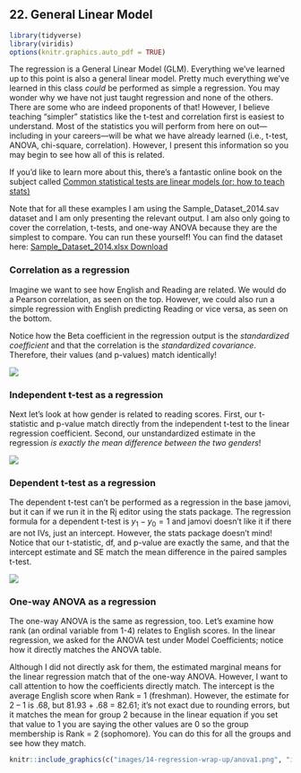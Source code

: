 ## 22. General Linear Model

```r
library(tidyverse)
library(viridis)
options(knitr.graphics.auto_pdf = TRUE)
```

The regression is a General Linear Model (GLM). Everything we've learned up to this point is also a general linear model. Pretty much everything we've learned in this class *could* be performed as simple a regression. You may wonder why we have not just taught regression and none of the others. There are some who are indeed proponents of that! However, I believe teaching "simpler" statistics like the t-test and correlation first is easiest to understand. Most of the statistics you will perform from here on out---including in your careers---will be what we have already learned (i.e., t-test, ANOVA, chi-square, correlation). However, I present this information so you may begin to see how all of this is related.

If you'd like to learn more about this, there's a fantastic online book on the subject called [Common statistical tests are linear models (or: how to teach stats)](https://lindeloev.github.io/tests-as-linear/)

Note that for all these examples I am using the Sample_Dataset_2014.sav dataset and I am only presenting the relevant output. I am also only going to cover the correlation, t-tests, and one-way ANOVA because they are the simplest to compare. You can run these yourself! You can find the dataset here: [Sample_Dataset_2014.xlsx Download](https://github.com/danawanzer/stats-with-jamovi/blob/master/data/Sample_Dataset_2014.xlsx)

### Correlation as a regression

Imagine we want to see how English and Reading are related. We would do a Pearson correlation, as seen on the top. However, we could also run a simple regression with English predicting Reading or vice versa, as seen on the bottom.

Notice how the Beta coefficient in the regression output is the *standardized coefficient* and that the correlation is the *standardized covariance*. Therefore, their values (and p-values) match identically!

![](images/14-regression-wrap-up/correlation.png)

### Independent t-test as a regression

Next let's look at how gender is related to reading scores. First, our t-statistic and p-value match directly from the independent t-test to the linear regression coefficient. Second, our unstandardized estimate in the regression *is exactly the mean difference between the two genders*!

![](images/14-regression-wrap-up/t-test.png)

### Dependent t-test as a regression

The dependent t-test can't be performed as a regression in the base jamovi, but it can if we run it in the Rj editor using the stats package. The regression formula for a dependent t-test is $y_1 -y_0 = 1$ and jamovi doesn't like it if there are not IVs, just an intercept. However, the stats package doesn't mind! Notice that our t-statistic, df, and p-value are exactly the same, and that the intercept estimate and SE match the mean difference in the paired samples t-test.

![](images/14-regression-wrap-up/dependent_t-test.png)

### One-way ANOVA as a regression

The one-way ANOVA is the same as regression, too. Let's examine how rank (an ordinal variable from 1-4) relates to English scores. In the linear regression, we asked for the ANOVA test under Model Coefficients; notice how it directly matches the ANOVA table.

Although I did not directly ask for them, the estimated marginal means for the linear regression match that of the one-way ANOVA. However, I want to call attention to how the coefficients directly match. The intercept is the average English score when Rank = 1 (freshman). However, the estimate for 2 -- 1 is .68, but 81.93 + .68 = 82.61; it's not exact due to rounding errors, but it matches the mean for group 2 because in the linear equation if you set that value to 1 you are saying the other values are 0 so the group membership is Rank = 2 (sophomore). You can do this for all the groups and see how they match.

```r
knitr::include_graphics(c("images/14-regression-wrap-up/anova1.png", "images/14-regression-wrap-up/anova2.png"))
```
